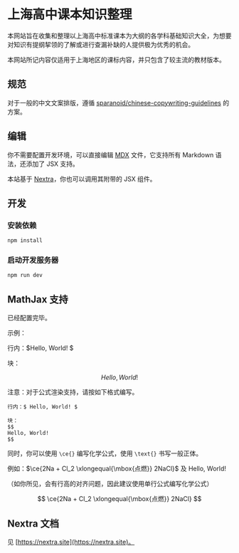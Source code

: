
# 上海高中课本知识整理

本网站旨在收集和整理以上海高中标准课本为大纲的各学科基础知识大全，为想要对知识有提纲挈领的了解或进行查漏补缺的人提供极为优秀的机会。

本网站所记内容仅适用于上海地区的课标内容，并只包含了较主流的教材版本。

## 规范

对于一般的中文文案排版，遵循 [sparanoid/chinese-copywriting-guidelines](https://github.com/sparanoid/chinese-copywriting-guidelines) 的方案。

## 编辑

你不需要配置开发环境，可以直接编辑 [MDX](https://mdxjs.com/) 文件，它支持所有 Markdown 语法，还添加了 JSX 支持。

本站基于 [Nextra](https://nextra.site/)，你也可以调用其附带的 JSX 组件。

## 开发

### 安装依赖

```sh
npm install
```

### 启动开发服务器

```sh
npm run dev
```

## MathJax 支持

已经配置完毕。

示例：

行内：$Hello, World! $

块：

$$
Hello, World! 
$$

注意：对于公式渲染支持，请按如下格式编写。

```
行内：$ Hello, World! $

块：
$$
Hello, World! 
$$
```

同时，你可以使用 `\ce{}` 编写化学公式，使用 `\text{}` 书写一般正体。

例如：$\ce{2Na + Cl_2 \xlongequal{\mbox{点燃}} 2NaCl}$ 及 $\text{Hello, World! }$

（如你所见，会有行高的对齐问题，因此建议使用单行公式编写化学公式）

$$
\ce{2Na + Cl_2 \xlongequal{\mbox{点燃}} 2NaCl}
$$

## Nextra 文档

见 [https://nextra.site](https://nextra.site)。

